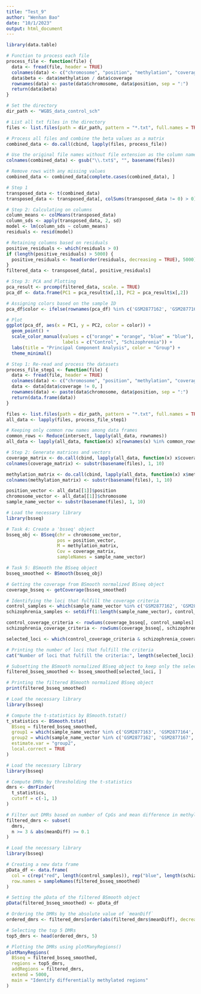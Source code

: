```yaml
---
title: "Test_9"
author: "Wenhan Bao"
date: "10/1/2023"
output: html_document
---
```


```r
library(data.table)

# Function to process each file
process_file <- function(file) {
  data <- fread(file, header = TRUE)
  colnames(data) <- c("chromosome", "position", "methylation", "coverage")
  data$beta <- data$methylation / data$coverage
  rownames(data) <- paste(data$chromosome, data$position, sep = ":")
  return(data$beta)
}

# Set the directory
dir_path <- "WGBS_data_control_sch"

# List all txt files in the directory
files <- list.files(path = dir_path, pattern = "*.txt", full.names = TRUE)

# Process all files and combine the beta values as a matrix
combined_data <- do.call(cbind, lapply(files, process_file))

# Use the original file names without file extension as the column names
colnames(combined_data) <- gsub("\\.txt$", "", basename(files))

# Remove rows with any missing values
combined_data <- combined_data[complete.cases(combined_data), ]

```

```r
# Step 1
transposed_data <- t(combined_data)
transposed_data <- transposed_data[, colSums(transposed_data != 0) > 0]

# Step 2: Calculating on columns
column_means <- colMeans(transposed_data)
column_sds <- apply(transposed_data, 2, sd)
model <- lm(column_sds ~ column_means)
residuals <- resid(model)

# Retaining columns based on residuals
positive_residuals <- which(residuals > 0)
if (length(positive_residuals) > 5000) {
  positive_residuals <- head(order(residuals, decreasing = TRUE), 5000)
}
filtered_data <- transposed_data[, positive_residuals]

# Step 3: PCA and Plotting
pca_result <- prcomp(filtered_data, scale. = TRUE)
pca_df <- data.frame(PC1 = pca_result$x[,1], PC2 = pca_result$x[,2])

# Assigning colors based on the sample ID
pca_df$color <- ifelse(rownames(pca_df) %in% c('GSM2877162', 'GSM2877167', 'GSM2877169'), "orange", "blue")

# Plot
ggplot(pca_df, aes(x = PC1, y = PC2, color = color)) +
  geom_point() +
  scale_color_manual(values = c("orange" = "orange", "blue" = "blue"),
                     labels = c("Control", "Schizophrenia")) +
  labs(title = "Principal Component Analysis", color = "Group") +
  theme_minimal()

```

```r
# Step 1: Re-read and process the datasets
process_file_step1 <- function(file) {
  data <- fread(file, header = TRUE)
  colnames(data) <- c("chromosome", "position", "methylation", "coverage")
  data <- data[data$coverage != 0, ]
  rownames(data) <- paste(data$chromosome, data$position, sep = ":")
  return(data.frame(data))
}

files <- list.files(path = dir_path, pattern = "*.txt", full.names = TRUE)
all_data <- lapply(files, process_file_step1)

# Keeping only common row names among data frames
common_rows <- Reduce(intersect, lapply(all_data, rownames))
all_data <- lapply(all_data, function(x) x[rownames(x) %in% common_rows, ])

# Step 2: Generate matrices and vectors
coverage_matrix <- do.call(cbind, lapply(all_data, function(x) x$coverage))
colnames(coverage_matrix) <- substr(basename(files), 1, 10)

methylation_matrix <- do.call(cbind, lapply(all_data, function(x) x$methylation))
colnames(methylation_matrix) <- substr(basename(files), 1, 10)

position_vector <- all_data[[1]]$position
chromosome_vector <- all_data[[1]]$chromosome
sample_name_vector <- substr(basename(files), 1, 10)

```

```r
# Load the necessary library
library(bsseq)

# Task 4: Create a 'bsseq' object
bsseq_obj <- BSseq(chr = chromosome_vector,
                   pos = position_vector,
                   M = methylation_matrix,
                   Cov = coverage_matrix,
                   sampleNames = sample_name_vector)
```


```r
# Task 5: BSmooth the BSseq object
bsseq_smoothed <- BSmooth(bsseq_obj)

```

```r
# Getting the coverage from BSmooth normalized BSseq object
coverage_bsseq <- getCoverage(bsseq_smoothed)

# Identifying the loci that fulfill the coverage criteria
control_samples <- which(sample_name_vector %in% c('GSM2877162', 'GSM2877167', 'GSM2877169'))
schizophrenia_samples <- setdiff(1:length(sample_name_vector), control_samples)

control_coverage_criteria <- rowSums(coverage_bsseq[, control_samples] >= 2) >= 2
schizophrenia_coverage_criteria <- rowSums(coverage_bsseq[, schizophrenia_samples] >= 2) >= 2

selected_loci <- which(control_coverage_criteria & schizophrenia_coverage_criteria)

# Printing the number of loci that fulfill the criteria
cat("Number of loci that fulfill the criteria:", length(selected_loci), "\n")

# Subsetting the BSmooth normalized BSseq object to keep only the selected loci
filtered_bsseq_smoothed <- bsseq_smoothed[selected_loci, ]

# Printing the filtered BSmooth normalized BSseq object
print(filtered_bsseq_smoothed)

```
```r
# Load the necessary library
library(bsseq)

# Compute the t-statistics by BSmooth.tstat()
t_statistics <- BSmooth.tstat(
  BSseq = filtered_bsseq_smoothed,
  group1 = which(sample_name_vector %in% c('GSM2877163', 'GSM2877164', 'GSM2877165')),
  group2 = which(sample_name_vector %in% c('GSM2877162', 'GSM2877167', 'GSM2877169')),
  estimate.var = "group2",
  local.correct = TRUE
)

```

```r
# Load the necessary library
library(bsseq)

# Compute DMRs by thresholding the t-statistics
dmrs <- dmrFinder(
  t_statistics,
  cutoff = c(-1, 1)
)

```

```r
# Filter out DMRs based on number of CpGs and mean difference in methylation
filtered_dmrs <- subset(
  dmrs, 
  n >= 3 & abs(meanDiff) >= 0.1
)

```

```r
# Load the necessary library
library(bsseq)

# Creating a new data frame
pData_df <- data.frame(
  col = c(rep("red", length(control_samples)), rep("blue", length(schizophrenia_samples))),
  row.names = sampleNames(filtered_bsseq_smoothed)
)

# Setting the pData of the filtered BSmooth object
pData(filtered_bsseq_smoothed) <- pData_df

# Ordering the DMRs by the absolute value of `meanDiff`
ordered_dmrs <- filtered_dmrs[order(abs(filtered_dmrs$meanDiff), decreasing = TRUE), ]

# Selecting the top 5 DMRs
top5_dmrs <- head(ordered_dmrs, 5)

# Plotting the DMRs using plotManyRegions()
plotManyRegions(
  BSseq = filtered_bsseq_smoothed,
  regions = top5_dmrs,
  addRegions = filtered_dmrs,
  extend = 5000,
  main = "Identify differentially methylated regions"
)

```

